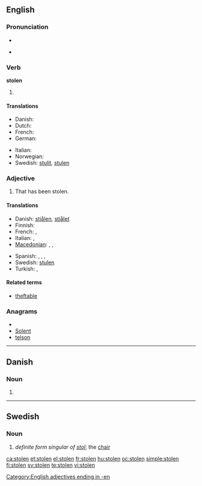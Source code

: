 {{also|stollen}}
==English==

===Pronunciation===
* {{IPA|/'stəʊlən/}}
* {{audio|en-us-stolen.ogg|Audio (US)}}
*: {{rhymes|əʊlən}}

===Verb===
'''stolen'''

# {{past participle of|[[steal]]}}

====Translations====
{{trans-top|past participle of ''to steal''}}
* Danish: {{t-|da|stjålet}}
* Dutch: {{t+|nl|gestolen}}
* French: {{t+|fr|volé}}
* German: {{t|de|gestohlen}}
{{trans-mid}}
* Italian: {{t-|it|rubato}}
* Norwegian: {{t-|no|stjålet}}
* Swedish: [[stulit]], [[stulen]]
{{trans-bottom}}

===Adjective===
{{en-adj|-}}

# That has been stolen.

====Translations====
{{trans-top|that has been stolen}}
* Danish: [[stjålen]], [[stjålet]]
* Finnish: {{t-|fi|varastettu}}
* French: {{t+|fr|volé|m}}, {{t+|fr|volée|f}}
* Italian: {{t-|it|rubato|m}}, {{t-|it|rubata|f}}
* [[Macedonian]]: {{t|mk|украден|m|tr=úkraden}},  {{t|mk|украдена|f|tr=úkradena}},  {{t|mk|украдено|n|tr=úkradeno}}
{{trans-mid}}
* Spanish: {{t-|es|robado|m}},  {{t-|es|robada|f}},  {{t-|es|robados|m|p}},  {{t-|es|robadas|f|p}}
* Swedish: [[stulen]]
* Turkish: {{t|tr|çalıntı}},  {{t|tr|çalınmış}}
{{trans-bottom}}

====Related terms====
* [[theftable]]

===Anagrams===
* {{alphagram|elnost}}
* [[Solent#English|Solent]]
* [[telson#English|telson]]

[[Category:English adjectives ending in -en]]

----

==Danish==

===Noun===
{{infl|da|noun form|g=c}}

# {{form of|singular definite|stol|lang=Danish}}

----

==Swedish==

===Noun===
{{infl|sv|noun}}

# ''definite form singular of [[stol]]'';  the [[chair]]

[[ca:stolen]]
[[et:stolen]]
[[el:stolen]]
[[fr:stolen]]
[[hu:stolen]]
[[oc:stolen]]
[[simple:stolen]]
[[fi:stolen]]
[[sv:stolen]]
[[te:stolen]]
[[vi:stolen]]